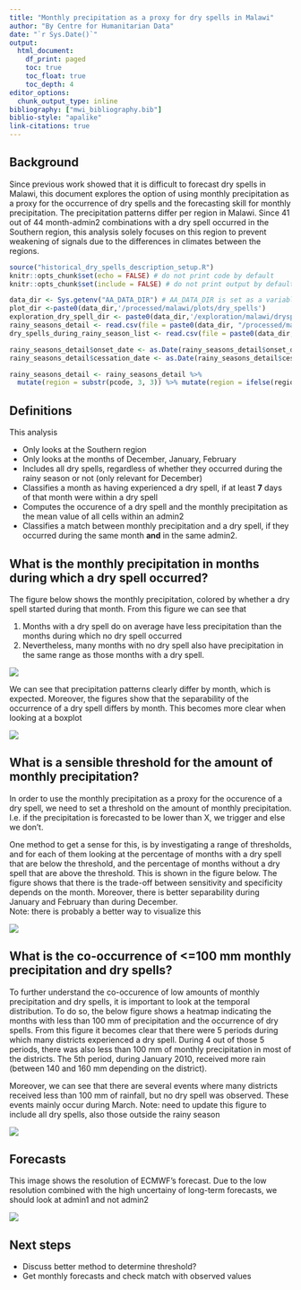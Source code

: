 ```yaml
---
title: "Monthly precipitation as a proxy for dry spells in Malawi"
author: "By Centre for Humanitarian Data"
date: "`r Sys.Date()`"
output:
  html_document:
    df_print: paged
    toc: true
    toc_float: true
    toc_depth: 4
editor_options:
  chunk_output_type: inline
bibliography: ["mwi_bibliography.bib"]
biblio-style: "apalike"
link-citations: true
---
```


## Background
Since previous work showed that it is difficult to forecast dry spells in Malawi, this document explores the option of using monthly precipitation as a proxy for the occurrence of dry spells and the forecasting skill for monthly precipitation. 
The precipitation patterns differ per region in Malawi. Since 41 out of 44 month-admin2 combinations with a dry spell occurred in the Southern region, this analysis solely focuses on this region to prevent weakening of signals due to the differences in climates between the regions.
<!-- All the code used to produce this analysis is openly available [here](https://github.com/OCHA-DAP/pa-anticipatory-action). -->

<!-- This work uses a list of historical dry spells and rainy seasons, that was also created as part of this project. Further information and analyses of the detection of these historical dry spells can be found [here](https://github.com/OCHA-DAP/pa-anticipatory-action/blob/develop/analyses/malawi/notebooks/historical_dry_spells_description_mean.html) -->


```r
source("historical_dry_spells_description_setup.R")
knitr::opts_chunk$set(echo = FALSE) # do not print code by default
knitr::opts_chunk$set(include = FALSE) # do not print output by default
```

```r
data_dir <- Sys.getenv("AA_DATA_DIR") # AA_DATA_DIR is set as a variable in .Renviron or .bashprofile
plot_dir <-paste0(data_dir,'/processed/malawi/plots/dry_spells')
exploration_dry_spell_dir <- paste0(data_dir,'/exploration/malawi/dryspells/')
rainy_seasons_detail <- read.csv(file = paste0(data_dir, "/processed/malawi/dry_spells/rainy_seasons_detail_2000_2020_mean_back.csv"))
dry_spells_during_rainy_season_list <- read.csv(file = paste0(data_dir, "/processed/malawi/dry_spells/dry_spells_during_rainy_season_list_2000_2020_mean_back.csv"))

rainy_seasons_detail$onset_date <- as.Date(rainy_seasons_detail$onset_date, format = "%Y-%m-%d")
rainy_seasons_detail$cessation_date <- as.Date(rainy_seasons_detail$cessation_date, format = "%Y-%m-%d")

rainy_seasons_detail <- rainy_seasons_detail %>%
  mutate(region = substr(pcode, 3, 3)) %>% mutate(region = ifelse(region == 3, "Southern", ifelse(region == 2, "Central", "Northern")))

```

## Definitions
This analysis

- Only looks at the Southern region
- Only looks at the months of December, January, February
- Includes all dry spells, regardless of whether they occurred during the rainy season or not (only relevant for December)
- Classifies a month as having experienced a dry spell, if at least **7** days of that month were within a dry spell
- Computes the occurence of a dry spell and the monthly precipitation as the mean value of all cells within an admin2
- Classifies a match between monthly precipitation and a dry spell, if they occurred during the same month **and** in the same admin2.

## What is the monthly precipitation in months during which a dry spell occurred? 
The figure below shows the monthly precipitation, colored by whether a dry spell started during that month. 
From this figure we can see that 

1) Months with a dry spell do on average have less precipitation than the months during which no dry spell occurred
2) Nevertheless, many months with no dry spell also have precipitation in the same range as those months with a dry spell. 

![](`r paste0(plot_dir,'/seasonal/mwi_plot_monthly_precipitation_distribution_facet_decjanfeb_southern_ds7.png')`)

We can see that precipitation patterns clearly differ by month, which is expected. Moreover, the figures show that the separability of the occurrence of a dry spell differs by month. This becomes more clear when looking at a boxplot

![](`r paste0(plot_dir,'/seasonal/mwi_plot_monthly_precipitation_boxplot_decjanfeb_southern_ds7.png')`)

## What is a sensible threshold for the amount of monthly precipitation? 
In order to use the monthly precipitation as a proxy for the occurence of a dry spell, we need to set a threshold on the amount of monthly precipitation. I.e. if the precipitation is forecasted to be lower than X, we trigger and else we don't. 

One method to get a sense for this, is by investigating a range of thresholds, and for each of them looking at the percentage of months with a dry spell that are below the threshold, and the percentage of months without a dry spell that are above the threshold. This is shown in the figure below. The figure shows that there is the trade-off between sensitivity and specificity depends on the month. Moreover, there is better separability during January and February than during December.    
Note: there is probably a better way to visualize this

![](`r paste0(plot_dir,'/seasonal/mwi_plot_monthly_precipitation_threshold_decjanfeb_southern_ds7.png')`)

## What is the co-occurrence of <=100 mm monthly precipitation and dry spells? 
To further understand the co-occurence of low amounts of monthly precipitation and dry spells, it is important to look at the temporal distribution. To do so, the below figure shows a heatmap indicating the months with less than 100 mm of precipitation and the occurrence of dry spells. 
From this figure it becomes clear that there were 5 periods during which many districts experienced a dry spell. During 4 out of those 5 periods, there was also less than 100 mm of monthly precipitation in most of the districts. The 5th period, during January 2010, received more rain (between 140 and 160 mm depending on the district). 

Moreover, we can see that there are several events where many districts received less than 100 mm of rainfall, but no dry spell was observed. These events mainly occur during March.
Note: need to update this figure to include all dry spells, also those outside the rainy season

![](`r paste0(exploration_dry_spell_dir,'mwi_viz_hm_dry_spell_monthly_precip_mean_th100_adm2_southern.png')`)

## Forecasts
This image shows the resolution of ECMWF's forecast. Due to the low resolution combined with the high uncertainy of long-term forecasts, we should look at admin1 and not admin2

![](`r paste0(exploration_dry_spell_dir,'ecmwf_forecast_resolution_mwi.png')`)

## Next steps
- Discuss better method to determine threshold? 
- Get monthly forecasts and check match with observed values